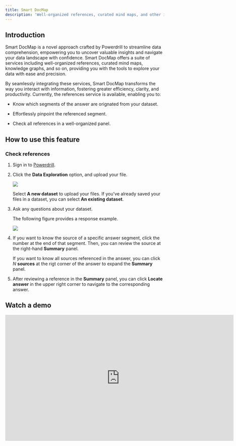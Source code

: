 ```yaml
---
title: Smart DocMap
description: 'Well-organized references, curated mind maps, and other info that help you understand your data'
---
```



## Introduction

Smart DocMap is a novel approach crafted by Powerdrill to streamline data comprehension, empowering you to uncover valuable insights and navigate your data landscape with confidence. Smart DocMap offers a suite of services including well-organized references, curated mind maps, knowledge graphs, and so on, providing you with the tools to explore your data with ease and precision.

By seamlessly integrating these services, Smart DocMap transforms the way you interact with information, fostering greater efficiency, clarity, and productivity. Currently, the references service is available, enabling you to:

- Know which segments of the answer are orignated from your dataset.

- Effortlessly pinpoint the referenced segment.

- Check all references in a well-organized panel.


## How to use this feature

### Check references

1. Sign in to [Powerdrill](https://powerdrill.ai).

2. Click the **Data Exploration** option, and upload your file.

    <Frame>
     <img src="/images/data-explore.png" style={{ borderRadius: '0.5rem' }} />
    </Frame>

    Select **A new dataset** to upload your files. If you've already saved your files in a dataset, you can select **An existing dataset**. 


3. Ask any questions about your dataset. 

    The following figure provides a response example.

    <Frame>
     <img src="/images/docmap.png" style={{ borderRadius: '0.5rem' }} />
    </Frame>


4. If you want to know the source of a specific answer segment, click the number at the end of that segment. Then, you can review the source at the right-hand **Summary** panel.

    If you want to know all sources referenced in the answer, you can click *N* **sources** at the rigt corner of the answer to expand the **Summary** panel.

5. After reviewing a reference in the **Summary** panel, you can click **Locate answer** in the upper right corner to navigate to the corresponding answer. 



## Watch a demo

<iframe width="724" height="400" src="https://www.youtube.com/embed/DTa9WjgfpNc" title="Well-organized References, Mind Maps & Insights for Efficient Data Comprehension" frameborder="0" allow="accelerometer; autoplay; clipboard-write; encrypted-media; gyroscope; picture-in-picture; web-share" allowfullscreen></iframe>




<MySnippet beta="community" />